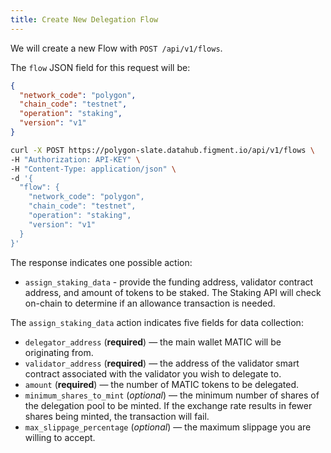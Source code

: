 ```yaml
---
title: Create New Delegation Flow
---
```


We will create a new Flow with `POST /api/v1/flows`.

The `flow` JSON field for this request will be:

```json
{
  "network_code": "polygon",
  "chain_code": "testnet",
  "operation": "staking",
  "version": "v1"
}
```

```bash title="Example cURL request"
curl -X POST https://polygon-slate.datahub.figment.io/api/v1/flows \
-H "Authorization: API-KEY" \
-H "Content-Type: application/json" \
-d '{
  "flow": {
    "network_code": "polygon",
    "chain_code": "testnet",
    "operation": "staking",
    "version": "v1"
  }
}'
```

The response indicates one possible action:

- `assign_staking_data` - provide the funding address, validator contract address, and amount of tokens to be staked. The Staking API will check on-chain to determine if an allowance transaction is needed.

The `assign_staking_data` action indicates five fields for data collection:

- `delegator_address` (**required**) — the main wallet MATIC will be originating from.
- `validator_address` (**required**) — the address of the validator smart contract associated with the validator you wish to delegate to.
- `amount` (**required**) — the number of MATIC tokens to be delegated.
- `minimum_shares_to_mint` (_optional_) — the minimum number of shares of the delegation pool to be minted. If the exchange rate results in fewer shares being minted, the transaction will fail.
- `max_slippage_percentage` (_optional_) — the maximum slippage you are willing to accept.
